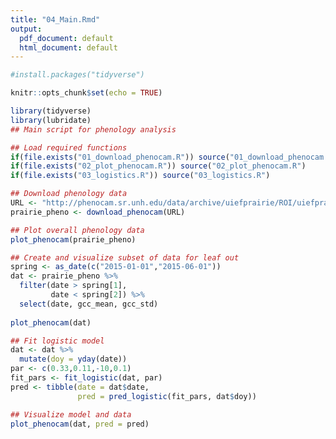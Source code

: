 ```yaml
---
title: "04_Main.Rmd"
output:
  pdf_document: default
  html_document: default
---
```

```r
#install.packages("tidyverse")
```

```r
knitr::opts_chunk$set(echo = TRUE)
```




```r
library(tidyverse)
library(lubridate)
## Main script for phenology analysis

## Load required functions
if(file.exists("01_download_phenocam.R")) source("01_download_phenocam.R")
if(file.exists("02_plot_phenocam.R")) source("02_plot_phenocam.R")
if(file.exists("03_logistics.R")) source("03_logistics.R")

## Download phenology data
URL <- "http://phenocam.sr.unh.edu/data/archive/uiefprairie/ROI/uiefprairie_GR_1000_1day.csv"
prairie_pheno <- download_phenocam(URL)

## Plot overall phenology data
plot_phenocam(prairie_pheno)

## Create and visualize subset of data for leaf out
spring <- as_date(c("2015-01-01","2015-06-01"))
dat <- prairie_pheno %>% 
  filter(date > spring[1], 
         date < spring[2]) %>% 
  select(date, gcc_mean, gcc_std)
  
plot_phenocam(dat)

## Fit logistic model
dat <- dat %>% 
  mutate(doy = yday(date))
par <- c(0.33,0.11,-10,0.1)
fit_pars <- fit_logistic(dat, par)
pred <- tibble(date = dat$date,
               pred = pred_logistic(fit_pars, dat$doy))

## Visualize model and data
plot_phenocam(dat, pred = pred)
```


